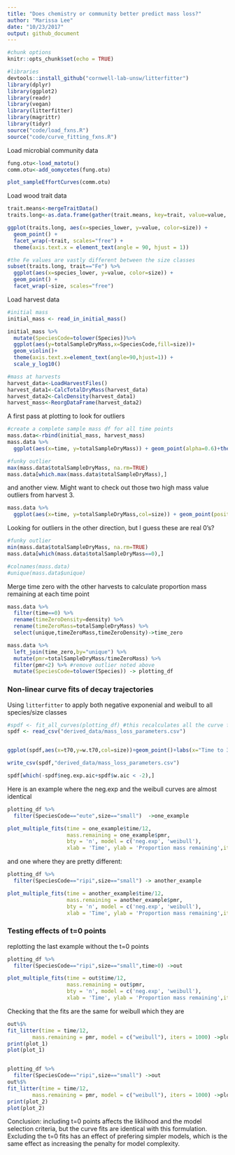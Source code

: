 ```yaml
---
title: "Does chemistry or community better predict mass loss?"
author: "Marissa Lee"
date: "10/23/2017"
output: github_document
---
```


```r
#chunk options
knitr::opts_chunk$set(echo = TRUE)

#libraries
devtools::install_github("cornwell-lab-unsw/litterfitter")
library(dplyr)
library(ggplot2)
library(readr)
library(vegan)
library(litterfitter)
library(magrittr)
library(tidyr)
source("code/load_fxns.R")
source("code/curve_fitting_fxns.R")
```


############
Load microbial community data

```r

fung.otu<-load_matotu()
comm.otu<-add_oomycetes(fung.otu)

plot_sampleEffortCurves(comm.otu)

```


############
Load wood trait data

```r

trait.means<-mergeTraitData()
traits.long<-as.data.frame(gather(trait.means, key=trait, value=value, -(1:3)))

ggplot(traits.long, aes(x=species_lower, y=value, color=size)) + 
  geom_point() + 
  facet_wrap(~trait, scales="free") +
  theme(axis.text.x = element_text(angle = 90, hjust = 1))

#the Fe values are vastly different between the size classes
subset(traits.long, trait=="Fe") %>%
  ggplot(aes(x=species_lower, y=value, color=size)) + 
  geom_point() +
  facet_wrap(~size, scales="free")

```


############
Load harvest data

```r
#initial mass
initial_mass <- read_in_initial_mass()

initial_mass %>%
  mutate(SpeciesCode=tolower(Species))%>%
  ggplot(aes(y=totalSampleDryMass,x=SpeciesCode,fill=size))+
  geom_violin()+ 
  theme(axis.text.x=element_text(angle=90,hjust=1)) + 
  scale_y_log10()

#mass at harvests
harvest_data<-LoadHarvestFiles()
harvest_data1<-CalcTotalDryMass(harvest_data)
harvest_data2<-CalcDensity(harvest_data1)
harvest_mass<-ReorgDataFrame(harvest_data2)
```

A first pass at plotting to look for outliers

```r
#create a complete sample mass df for all time points
mass.data<-rbind(initial_mass, harvest_mass)
mass.data %>%
  ggplot(aes(x=time, y=totalSampleDryMass)) + geom_point(alpha=0.6)+theme_bw() 

#funky outlier
max(mass.data$totalSampleDryMass, na.rm=TRUE)
mass.data[which.max(mass.data$totalSampleDryMass),]
```

and another view.  Might want to check out those two high mass value outliers from harvest 3.  

```r
mass.data %>%
  ggplot(aes(x=time, y=totalSampleDryMass,col=size)) + geom_point(position="jitter",alpha=0.6)+theme_bw()+scale_y_log10()
```
Looking for outliers in the other direction, but I guess these are real 0's?

```r

#funky outlier
min(mass.data$totalSampleDryMass, na.rm=TRUE)
mass.data[which(mass.data$totalSampleDryMass==0),]

#colnames(mass.data)
#unique(mass.data$unique)
```



Merge time zero with the other harvests to calculate proportion mass remaining at each time point

```r
mass.data %>%
  filter(time==0) %>%
  rename(timeZeroDensity=density) %>%
  rename(timeZeroMass=totalSampleDryMass) %>%
  select(unique,timeZeroMass,timeZeroDensity)->time_zero

mass.data %>%
  left_join(time_zero,by="unique") %>%
  mutate(pmr=totalSampleDryMass/timeZeroMass) %>%
  filter(pmr<2) %>% #remove outlier noted above
  mutate(SpeciesCode=tolower(Species)) -> plotting_df
```

### Non-linear curve fits of decay trajectories

Using `litterfitter` to apply both negative exponenial and weibull to all species/size classes

```r

#spdf <- fit_all_curves(plotting_df) #this recalculates all the curve fits, uncomment if the data changes
spdf <- read_csv("derived_data/mass_loss_parameters.csv")


ggplot(spdf,aes(x=t70,y=w.t70,col=size))+geom_point()+labs(x="Time to 30% mass loss (negative exponential)", y="weibull time to 30% mass loss")+geom_abline(slope=1,intercept=0,linetype="dashed")+theme_bw()

write_csv(spdf,"derived_data/mass_loss_parameters.csv")

spdf[which(-spdf$neg.exp.aic+spdf$w.aic < -2),]
```

Here is an example where the neg.exp and the weibull curves are almost identical

```r
plotting_df %>%
  filter(SpeciesCode=="eute",size=="small")  ->one_example

plot_multiple_fits(time = one_example$time/12,
                   mass.remaining = one_example$pmr,
                   bty = 'n', model = c('neg.exp', 'weibull'),
                   xlab = 'Time', ylab = 'Proportion mass remaining',iters=1000)

```

and one where they are pretty different:

```r

plotting_df %>%
  filter(SpeciesCode=="ripi",size=="small") -> another_example

plot_multiple_fits(time = another_example$time/12,
                   mass.remaining = another_example$pmr,
                   bty = 'n', model = c('neg.exp', 'weibull'),
                   xlab = 'Time', ylab = 'Proportion mass remaining',iters=1000)

```
### Testing effects of t=0 points

replotting the last example without the t=0 points

```r
plotting_df %>%
  filter(SpeciesCode=="ripi",size=="small",time>0) ->out

plot_multiple_fits(time = out$time/12,
                   mass.remaining = out$pmr,
                   bty = 'n', model = c('neg.exp', 'weibull'),
                   xlab = 'Time', ylab = 'Proportion mass remaining',iters=1000)
```


Checking that the fits are the same for weibull which they are 

```r

out%$%
fit_litter(time = time/12, 
        mass.remaining = pmr, model = c("weibull"), iters = 1000) ->plot_1
print(plot_1)
plot(plot_1)


plotting_df %>%
  filter(SpeciesCode=="ripi",size=="small") ->out
out%$%
fit_litter(time = time/12, 
        mass.remaining = pmr, model = c("weibull"), iters = 1000) ->plot_2
print(plot_2)
plot(plot_2)
```

Conclusion: including t=0 points affects the liklihood and the model selection criteria, but the curve fits are identical with this formulation.  Excluding the t=0 fits has an effect of prefering simpler models, which is the same effect as increasing the penalty for model complexity.  

